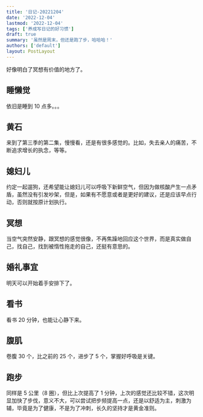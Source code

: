 ```yaml
---
title: '日记-20221204'
date: '2022-12-04'
lastmod: '2022-12-04'
tags: ['养成写日记的好习惯']
draft: true
summary: '虽然是周末，但还是跑了步，哈哈哈！'
authors: ['default']
layout: PostLayout
---
```


好像明白了冥想有价值的地方了。

## 睡懒觉

依旧是睡到 10 点多。。。

## 黄石

来到了第三季的第二集，慢慢看，还是有很多感觉的。比如，失去亲人的痛苦，不断追求增长的执念，等等。

## 媳妇儿

约定一起遛狗，还希望能让媳妇儿可以呼吸下新鲜空气，但因为做核酸产生一点矛盾，虽然没有引发吵架，但是，如果有不愿意或者是更好的建议，还是应该早点行动，否则就按原计划执行。

## 冥想

当空气突然安静，跟冥想的感觉很像，不再焦躁地回应这个世界，而是真实做自己，找自己，找到被惰性拖走的自己，还挺有意思的。

## 婚礼事宜

明天可以开始着手安排下了。

## 看书

看书 20 分钟，也能让心静下来。

## 腹肌

卷腹 30 个，比之前的 25 个，进步了 5 个，掌握好呼吸是关键。

## 跑步

同样是 5 公里（8 圈），但比上次提高了 1 分钟，上次的感觉还比较不错，这次明显加快了步伐，意义不大，可以尝试把步频提高一点，还是以舒适为主，刺激为辅，毕竟是为了健康，不是为了冲刺，长久的坚持才是黄金准则。
